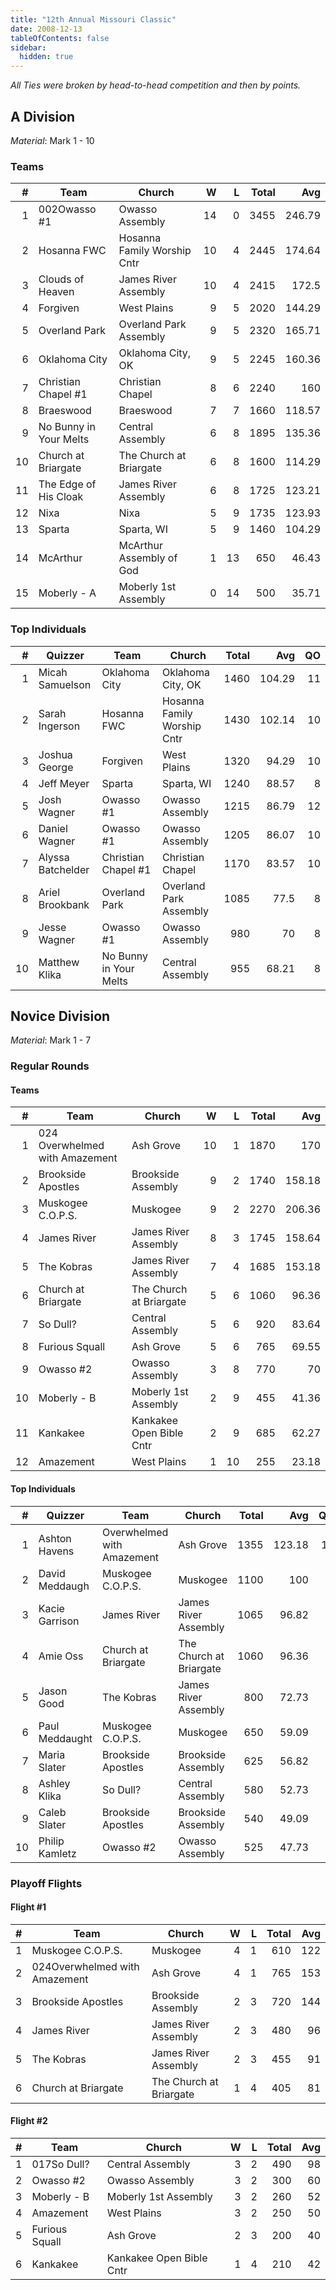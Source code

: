 ```yaml
---
title: "12th Annual Missouri Classic"
date: 2008-12-13
tableOfContents: false
sidebar:
  hidden: true
---
```


*All Ties were broken by head-to-head competition and then by points.*

## A Division

*Material*: Mark 1 - 10

### Teams

|    # | Team                   | Church                      |    W |    L | Total |    Avg |
| ---: | ---------------------- | --------------------------- | ---: | ---: | ----: | -----: |
|    1 | 002Owasso #1           | Owasso Assembly             |   14 |    0 |  3455 | 246.79 |
|    2 | Hosanna FWC            | Hosanna Family Worship Cntr |   10 |    4 |  2445 | 174.64 |
|    3 | Clouds of Heaven       | James River Assembly        |   10 |    4 |  2415 |  172.5 |
|    4 | Forgiven               | West Plains                 |    9 |    5 |  2020 | 144.29 |
|    5 | Overland Park          | Overland Park Assembly      |    9 |    5 |  2320 | 165.71 |
|    6 | Oklahoma City          | Oklahoma City, OK           |    9 |    5 |  2245 | 160.36 |
|    7 | Christian Chapel #1    | Christian Chapel            |    8 |    6 |  2240 |    160 |
|    8 | Braeswood              | Braeswood                   |    7 |    7 |  1660 | 118.57 |
|    9 | No Bunny in Your Melts | Central Assembly            |    6 |    8 |  1895 | 135.36 |
|   10 | Church at Briargate    | The Church at Briargate     |    6 |    8 |  1600 | 114.29 |
|   11 | The Edge of His Cloak  | James River Assembly        |    6 |    8 |  1725 | 123.21 |
|   12 | Nixa                   | Nixa                        |    5 |    9 |  1735 | 123.93 |
|   13 | Sparta                 | Sparta, WI                  |    5 |    9 |  1460 | 104.29 |
|   14 | McArthur               | McArthur Assembly of God    |    1 |   13 |   650 |  46.43 |
|   15 | Moberly - A            | Moberly 1st Assembly        |    0 |   14 |   500 |  35.71 |

### Top Individuals

|    # | Quizzer           | Team                   | Church                      | Total |    Avg |   QO |
| ---: | ----------------- | ---------------------- | --------------------------- | ----: | -----: | ---: |
|    1 | Micah Samuelson   | Oklahoma City          | Oklahoma City, OK           |  1460 | 104.29 |   11 |
|    2 | Sarah Ingerson    | Hosanna FWC            | Hosanna Family Worship Cntr |  1430 | 102.14 |   10 |
|    3 | Joshua George     | Forgiven               | West Plains                 |  1320 |  94.29 |   10 |
|    4 | Jeff Meyer        | Sparta                 | Sparta, WI                  |  1240 |  88.57 |    8 |
|    5 | Josh Wagner       | Owasso #1              | Owasso Assembly             |  1215 |  86.79 |   12 |
|    6 | Daniel Wagner     | Owasso #1              | Owasso Assembly             |  1205 |  86.07 |   10 |
|    7 | Alyssa Batchelder | Christian Chapel #1    | Christian Chapel            |  1170 |  83.57 |   10 |
|    8 | Ariel Brookbank   | Overland Park          | Overland Park Assembly      |  1085 |   77.5 |    8 |
|    9 | Jesse Wagner      | Owasso #1              | Owasso Assembly             |   980 |     70 |    8 |
|   10 | Matthew Klika     | No Bunny in Your Melts | Central Assembly            |   955 |  68.21 |    8 |

## Novice Division

*Material*: Mark 1 - 7

### Regular Rounds

#### Teams

|    # | Team                           | Church                   |    W |    L | Total |    Avg |
| ---: | ------------------------------ | ------------------------ | ---: | ---: | ----: | -----: |
|    1 | 024 Overwhelmed with Amazement | Ash Grove                |   10 |    1 |  1870 |    170 |
|    2 | Brookside Apostles             | Brookside Assembly       |    9 |    2 |  1740 | 158.18 |
|    3 | Muskogee C.O.P.S.              | Muskogee                 |    9 |    2 |  2270 | 206.36 |
|    4 | James River                    | James River Assembly     |    8 |    3 |  1745 | 158.64 |
|    5 | The Kobras                     | James River Assembly     |    7 |    4 |  1685 | 153.18 |
|    6 | Church at Briargate            | The Church at Briargate  |    5 |    6 |  1060 |  96.36 |
|    7 | So Dull?                       | Central Assembly         |    5 |    6 |   920 |  83.64 |
|    8 | Furious Squall                 | Ash Grove                |    5 |    6 |   765 |  69.55 |
|    9 | Owasso #2                      | Owasso Assembly          |    3 |    8 |   770 |     70 |
|   10 | Moberly - B                    | Moberly 1st Assembly     |    2 |    9 |   455 |  41.36 |
|   11 | Kankakee                       | Kankakee Open Bible Cntr |    2 |    9 |   685 |  62.27 |
|   12 | Amazement                      | West Plains              |    1 |   10 |   255 |  23.18 |

#### Top Individuals

|    # | Quizzer        | Team                       | Church                  | Total |    Avg |   QO |
| ---: | -------------- | -------------------------- | ----------------------- | ----: | -----: | ---: |
|    1 | Ashton Havens  | Overwhelmed with Amazement | Ash Grove               |  1355 | 123.18 |   11 |
|    2 | David Meddaugh | Muskogee C.O.P.S.          | Muskogee                |  1100 |    100 |    7 |
|    3 | Kacie Garrison | James River                | James River Assembly    |  1065 |  96.82 |    8 |
|    4 | Amie Oss       | Church at Briargate        | The Church at Briargate |  1060 |  96.36 |    8 |
|    5 | Jason Good     | The Kobras                 | James River Assembly    |   800 |  72.73 |    8 |
|    6 | Paul Meddaught | Muskogee C.O.P.S.          | Muskogee                |   650 |  59.09 |    4 |
|    7 | Maria Slater   | Brookside Apostles         | Brookside Assembly      |   625 |  56.82 |    2 |
|    8 | Ashley Klika   | So Dull?                   | Central Assembly        |   580 |  52.73 |    2 |
|    9 | Caleb Slater   | Brookside Apostles         | Brookside Assembly      |   540 |  49.09 |    5 |
|   10 | Philip Kamletz | Owasso #2                  | Owasso Assembly         |   525 |  47.73 |    3 |

### Playoff Flights

#### Flight #1

|    # | Team                          | Church                  |    W |    L | Total |  Avg |
| ---: | ----------------------------- | ----------------------- | ---: | ---: | ----: | ---: |
|    1 | Muskogee C.O.P.S.             | Muskogee                |    4 |    1 |   610 |  122 |
|    2 | 024Overwhelmed with Amazement | Ash Grove               |    4 |    1 |   765 |  153 |
|    3 | Brookside Apostles            | Brookside Assembly      |    2 |    3 |   720 |  144 |
|    4 | James River                   | James River Assembly    |    2 |    3 |   480 |   96 |
|    5 | The Kobras                    | James River Assembly    |    2 |    3 |   455 |   91 |
|    6 | Church at Briargate           | The Church at Briargate |    1 |    4 |   405 |   81 |

#### Flight #2

|    # | Team           | Church                   |    W |    L | Total |  Avg |
| ---: | -------------- | ------------------------ | ---: | ---: | ----: | ---: |
|    1 | 017So Dull?    | Central Assembly         |    3 |    2 |   490 |   98 |
|    2 | Owasso #2      | Owasso Assembly          |    3 |    2 |   300 |   60 |
|    3 | Moberly - B    | Moberly 1st Assembly     |    3 |    2 |   260 |   52 |
|    4 | Amazement      | West Plains              |    3 |    2 |   250 |   50 |
|    5 | Furious Squall | Ash Grove                |    2 |    3 |   200 |   40 |
|    6 | Kankakee       | Kankakee Open Bible Cntr |    1 |    4 |   210 |   42 |
